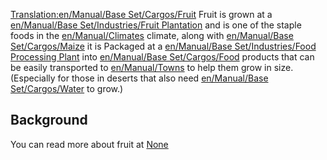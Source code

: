 [[Translation:en/Manual/Base Set/Cargos/Fruit]]
{{en/Manual/Base Set/Cargos/Cargo|
name=Fruit|
image=en/Manual/Base Set/Cargos/Fruit.png|
produced=[[en/Manual/Base Set/Industries/Fruit Plantation]]|
accepted=[[en/Manual/Base Set/Industries/Food Processing Plant]]
}}
Fruit is grown at a [[en/Manual/Base Set/Industries/Fruit Plantation]] and is one of the staple foods in the [[en/Manual/Climates]] climate, along with [[en/Manual/Base Set/Cargos/Maize]] it is Packaged at a [[en/Manual/Base Set/Industries/Food Processing Plant]]
into [[en/Manual/Base Set/Cargos/Food]] products that can be easily transported to [[en/Manual/Towns]] to help them grow in size. (Especially for those in deserts that also need [[en/Manual/Base Set/Cargos/Water]] to grow.)

== Background ==

You can read more about fruit at [https://www.wikipedia.org/wiki/fruit None]